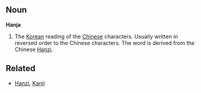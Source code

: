 ==Noun==
'''Hanja'''

#The [[Korean]] reading of the [[Chinese]] characters.  Usually written in reversed order to the Chinese characters.  The word is derived from the Chinese [[Hanzi]].

==Related==
*[[Hanzi]], [[Kanji]]